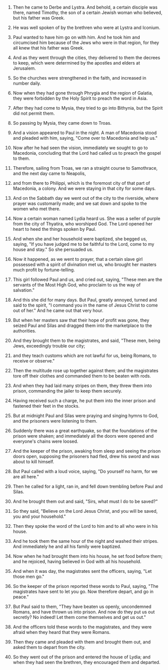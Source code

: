 
1. Then he came to Derbe and Lystra. And behold, a certain disciple was there, named Timothy, the son of a certain Jewish woman who believed, but his father was Greek.

2. He was well spoken of by the brethren who were at Lystra and Iconium.

3. Paul wanted to have him go on with him. And he took him and circumcised him because of the Jews who were in that region, for they all knew that his father was Greek.

4. And as they went through the cities, they delivered to them the decrees to keep, which were determined by the apostles and elders at Jerusalem.

5. So the churches were strengthened in the faith, and increased in number daily.

6. Now when they had gone through Phrygia and the region of Galatia, they were forbidden by the Holy Spirit to preach the word in Asia.

7. After they had come to Mysia, they tried to go into Bithynia, but the Spirit did not permit them.

8. So passing by Mysia, they came down to Troas.

9. And a vision appeared to Paul in the night. A man of Macedonia stood and pleaded with him, saying, "Come over to Macedonia and help us."

10. Now after he had seen the vision, immediately we sought to go to Macedonia, concluding that the Lord had called us to preach the gospel to them.

11. Therefore, sailing from Troas, we ran a straight course to Samothrace, and the next day came to Neapolis,

12. and from there to Philippi, which is the foremost city of that part of Macedonia, a colony. And we were staying in that city for some days.

13. And on the Sabbath day we went out of the city to the riverside, where prayer was customarily made; and we sat down and spoke to the women who met there.

14. Now a certain woman named Lydia heard us. She was a seller of purple from the city of Thyatira, who worshiped God. The Lord opened her heart to heed the things spoken by Paul.

15. And when she and her household were baptized, she begged us, saying, "If you have judged me to be faithful to the Lord, come to my house and stay." So she persuaded us.

16. Now it happened, as we went to prayer, that a certain slave girl possessed with a spirit of divination met us, who brought her masters much profit by fortune-telling.

17. This girl followed Paul and us, and cried out, saying, "These men are the servants of the Most High God, who proclaim to us the way of salvation."

18. And this she did for many days. But Paul, greatly annoyed, turned and said to the spirit, "I command you in the name of Jesus Christ to come out of her." And he came out that very hour.

19. But when her masters saw that their hope of profit was gone, they seized Paul and Silas and dragged them into the marketplace to the authorities.

20. And they brought them to the magistrates, and said, "These men, being Jews, exceedingly trouble our city;

21. and they teach customs which are not lawful for us, being Romans, to receive or observe."

22. Then the multitude rose up together against them; and the magistrates tore off their clothes and commanded them to be beaten with rods.

23. And when they had laid many stripes on them, they threw them into prison, commanding the jailer to keep them securely.

24. Having received such a charge, he put them into the inner prison and fastened their feet in the stocks.

25. But at midnight Paul and Silas were praying and singing hymns to God, and the prisoners were listening to them.

26. Suddenly there was a great earthquake, so that the foundations of the prison were shaken; and immediately all the doors were opened and everyone's chains were loosed.

27. And the keeper of the prison, awaking from sleep and seeing the prison doors open, supposing the prisoners had fled, drew his sword and was about to kill himself.

28. But Paul called with a loud voice, saying, "Do yourself no harm, for we are all here."

29. Then he called for a light, ran in, and fell down trembling before Paul and Silas.

30. And he brought them out and said, "Sirs, what must I do to be saved?"

31. So they said, "Believe on the Lord Jesus Christ, and you will be saved, you and your household."

32. Then they spoke the word of the Lord to him and to all who were in his house.

33. And he took them the same hour of the night and washed their stripes. And immediately he and all his family were baptized.

34. Now when he had brought them into his house, he set food before them; and he rejoiced, having believed in God with all his household.

35. And when it was day, the magistrates sent the officers, saying, "Let those men go."

36. So the keeper of the prison reported these words to Paul, saying, "The magistrates have sent to let you go. Now therefore depart, and go in peace."

37. But Paul said to them, "They have beaten us openly, uncondemned Romans, and have thrown us into prison. And now do they put us out secretly? No indeed! Let them come themselves and get us out."

38. And the officers told these words to the magistrates, and they were afraid when they heard that they were Romans.

39. Then they came and pleaded with them and brought them out, and asked them to depart from the city.

40. So they went out of the prison and entered the house of Lydia; and when they had seen the brethren, they encouraged them and departed.


